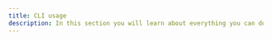```yaml
---
title: CLI usage
description: In this section you will learn about everything you can do with the Sheriff CLI.
---
```



<Cards>
  <Card
    href="/docs/cli-usage/get-started"
    title="Get started"
    description="How to use the Sheriff CLI."
  />
  <Card
    href="/docs/cli-usage/commands-reference"
    title="Commands reference"
    description="🗺️ All the CLI commands."
   />
</Cards>